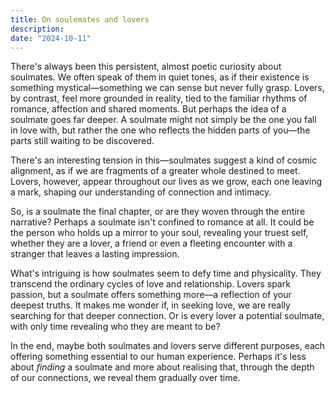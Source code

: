 ```yaml
---
title: On soulemates and lovers 
description:
date: "2024-10-11"
---
```


There's always been this persistent, almost poetic curiosity about soulmates. We often speak of them in quiet tones, as if their existence is something mystical—something we can sense but never fully grasp. Lovers, by contrast, feel more grounded in reality, tied to the familiar rhythms of romance, affection and shared moments. But perhaps the idea of a soulmate goes far deeper. A soulmate might not simply be the one you fall in love with, but rather the one who reflects the hidden parts of you—the parts still waiting to be discovered.

There's an interesting tension in this—soulmates suggest a kind of cosmic alignment, as if we are fragments of a greater whole destined to meet. Lovers, however, appear throughout our lives as we grow, each one leaving a mark, shaping our understanding of connection and intimacy. 

So, is a soulmate the final chapter, or are they woven through the entire narrative? Perhaps a soulmate isn't confined to romance at all. It could be the person who holds up a mirror to your soul, revealing your truest self, whether they are a lover, a friend or even a fleeting encounter with a stranger that leaves a lasting impression.

What's intriguing is how soulmates seem to defy time and physicality. They transcend the ordinary cycles of love and relationship. Lovers spark passion, but a soulmate offers something more—a reflection of your deepest truths. It makes me wonder if, in seeking love, we are really searching for that deeper connection. Or is every lover a potential soulmate, with only time revealing who they are meant to be?

In the end, maybe both soulmates and lovers serve different purposes, each offering something essential to our human experience. Perhaps it's less about *finding* a soulmate and more about realising that, through the depth of our connections, we reveal them gradually over time.